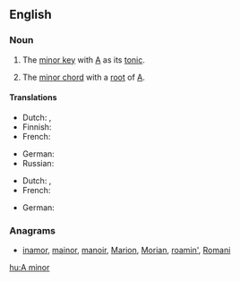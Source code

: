 ==English==

===Noun===
{{en-noun|head=[[A]] [[minor]]|-}}

# {{music}} The [[minor key]] with [[A]] as its [[tonic]].
# {{music}} The [[minor chord]] with a [[root]] of [[A]].

====Translations====
{{trans-top|minor key}}
* Dutch: {{t|nl|a-mineur}}, {{t|nl|a-klein}}
* Finnish: {{t|fi|molli|alt=a-molli}}
* French: {{t|fr|la mineur|m}}
{{trans-mid}}
* German: {{t|de|a-Moll|n}}
* Russian: {{t-|ru|ля минор|m|tr=lja minór}}
{{trans-bottom}}

{{trans-top|minor chord}}
* Dutch: {{t|nl|a-mineur}}, {{t|nl|a-klein}}
* French: {{t|fr|la mineur|m}}
{{trans-mid}}
* German: {{t|de|a-Moll|n}}
{{trans-bottom}}

===Anagrams===
* [[inamor#English|inamor]], [[mainor#English|mainor]], [[manoir#English|manoir]], [[Marion#English|Marion]], [[Morian#English|Morian]], [[roamin'#English|roamin']], [[Romani#English|Romani]]

[[hu:A minor]]